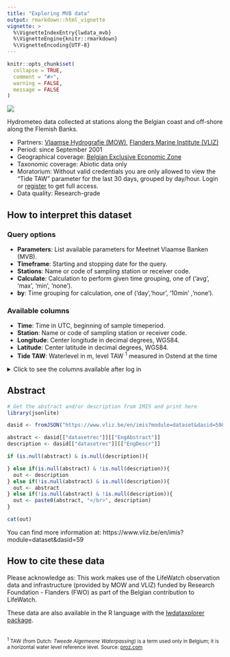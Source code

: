 ```yaml
---
title: "Exploring MVB data"
output: rmarkdown::html_vignette
vignette: >
  %\VignetteIndexEntry{lwdata_mvb}
  %\VignetteEngine{knitr::rmarkdown}
  %\VignetteEncoding{UTF-8}
---
```


```r
knitr::opts_chunk$set(
  collapse = TRUE,
  comment = "#>",
  warning = FALSE,
  message = FALSE
)
```

<img src="lwde_mvb.png" class="rightimg"  />

Hydrometeo data collected at stations along the Belgian coast and off-shore along the Flemish Banks.

- Partners: [Vlaamse Hydrografie (MOW)](http://www.vliz.be/en/imis?module=institute&insid=7831), [Flanders Marine Institute (VLIZ)](https://www.vliz.be/en/imis?module=institute&insid=36)
- Period: since September 2001
- Geographical coverage: [Belgian Exclusive Economic Zone](https://www.marineregions.org/gazetteer.php?p=details&id=3293)
- Taxonomic coverage: Abiotic data only
- Moratorium: Without valid credentials you are only allowed to view the "Tide TAW" parameter for the last 30 days, grouped by day/hour. Login or [register](https://rshiny.lifewatch.be/account?p=register) to get full access.
- Data quality: Research-grade
 
## How to interpret this dataset
 
### Query options
* **Parameters**: List available parameters for Meetnet Vlaamse Banken (MVB).
* **Timeframe**: Starting and stopping date for the query.
* **Stations**: Name or code of sampling station or receiver code.
* **Calculate**: Calculation to perform given time grouping, one of ('avg', 'max', 'min', 'none').
* **by**: Time grouping for calculation, one of ('day','hour', '10min' ,'none').
 
### Available columns
* **Time**: Time in UTC, beginning of sample timeperiod.
* **Station**: Name or code of sampling station or receiver code.
* **Longitude**: Center longitude in decimal degrees, WGS84.
* **Latitude**: Center latitude in decimal degrees, WGS84.
* **Tide TAW**: Waterlevel in m, level TAW <sup>1</sup> measured in Ostend at the time

<details>
  <summary>Click to see the columns available after log in</summary>
  <ul>
    <li><strong>1% wave height</strong></li>
    <li><strong>10 % wave height</strong></li>
    <li><strong>10% highest waves</strong></li>
    <li><strong>Air pressure</strong></li>
    <li><strong>Air temperature</strong></li>
    <li><strong>Average current direction</strong></li>
    <li><strong>Average current velocity</strong></li>
    <li><strong>Average wave period</strong></li>
    <li><strong>Average wind direction</strong></li>
    <li><strong>Average wind speed (at sensor height)</strong></li>
    <li><strong>Average wind speed at 10 m</strong></li>
    <li><strong>Average Windspeed</strong></li>
    <li><strong>Ground temperature</strong></li>
    <li><strong>Height waves with period > 10 s</strong></li>
    <li><strong>High frequent wave direction</strong></li>
    <li><strong>Low frequent wave direction</strong></li>
    <li><strong>Max 1 sec gust of wind at 10 m</strong></li>
    <li><strong>Max 3 sec gust of wind (at sensor height).</strong></li>
    <li><strong>Max 3 sec wind speed at 10 m</strong></li>
    <li><strong>Max 3 sec Windgust</strong></li>
    <li><strong>Max. windspeed at 10m</strong></li>
    <li><strong>Precipitation</strong></li>
    <li><strong>Relative humidity</strong></li>
    <li><strong>Sea water temperature</strong></li>
    <li><strong>Significant wave height</strong></li>
    <li><strong>Significant wave height - bouys</strong></li>
    <li><strong>Solar radiation</strong></li>
    <li><strong>Wave height</strong></li>
    <li><strong>Wet bulb Temperature</strong></li>
  </ul>
</details>

## Abstract

```r
# Get the abstract and/or description from IMIS and print here
library(jsonlite)

dasid <- fromJSON("https://www.vliz.be/en/imis?module=dataset&dasid=59&show=json")

abstract <- dasid[["datasetrec"]][["EngAbstract"]]
description <- dasid[["datasetrec"]][["EngDescr"]]

if (is.null(abstract) & is.null(description)){

} else if(is.null(abstract) & !is.null(description)){
  out <- description
} else if(!is.null(abstract) & is.null(description)){
  out <- abstract
} else if(!is.null(abstract) & !is.null(description)){
  out <- paste0(abstract, "</br>", description)
}

cat(out)
```

You can find more information at: https://www.vliz.be/en/imis?module=dataset&dasid=59

## How to cite these data 

Please acknowledge as: This work makes use of the LifeWatch observation data and infrastructure (provided by MOW and VLIZ) funded by Research Foundation - Flanders (FWO) as part of the Belgian contribution to LifeWatch.

These data are also available in the R language with the [lwdataxplorer package](https://lifewatch.github.io/lwdataexplorer/).

</br>
<small><sup>1</sup> TAW (from Dutch: _Tweede Algemeene Waterpassing_) is a term used only in Belgium; it is a horizontal water level reference level. Source: [proz.com](https://www.proz.com/kudoz/dutch-to-english/ships-sailing-maritime/2504584-tweede-algemeene-waterpassing.html)</small>
